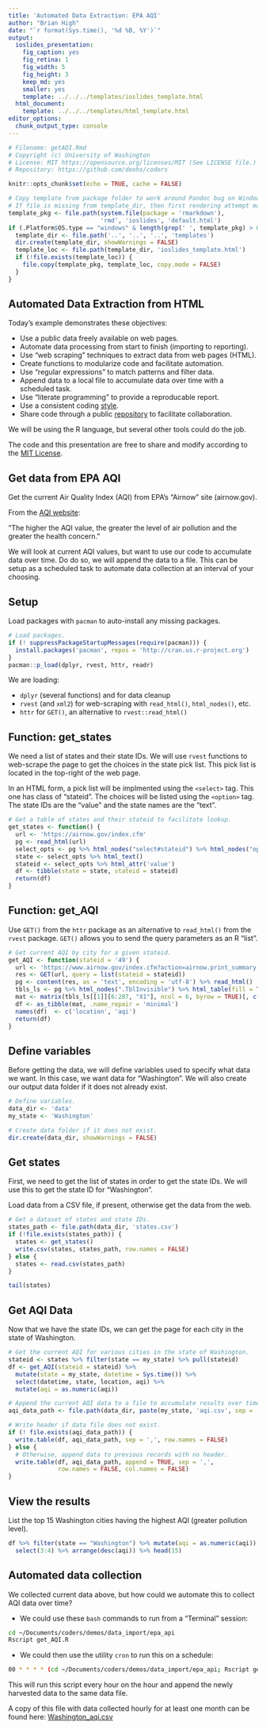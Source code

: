 ```yaml
---
title: 'Automated Data Extraction: EPA AQI'
author: "Brian High"
date: "`r format(Sys.time(), '%d %B, %Y')`"
output:
  ioslides_presentation:
    fig_caption: yes
    fig_retina: 1
    fig_width: 5
    fig_height: 3
    keep_md: yes
    smaller: yes
    template: ../../../templates/ioslides_template.html
  html_document:
    template: ../../../templates/html_template.html
editor_options: 
  chunk_output_type: console
---
```


```r
# Filename: getAQI.Rmd
# Copyright (c) University of Washington
# License: MIT https://opensource.org/licenses/MIT (See LICENSE file.)
# Repository: https://github.com/deohs/coders
```

```r
knitr::opts_chunk$set(echo = TRUE, cache = FALSE)
```

```r
# Copy template from package folder to work around Pandoc bug on Windows.
# If file is missing from template_dir, then first rendering attempt may fail.
template_pkg <- file.path(system.file(package = 'rmarkdown'), 
                          'rmd', 'ioslides', 'default.html')
if (.Platform$OS.type == "windows" & length(grep(' ', template_pkg) > 0)) { 
  template_dir <- file.path('..', '..', '..', 'templates')
  dir.create(template_dir, showWarnings = FALSE)
  template_loc <- file.path(template_dir, 'ioslides_template.html')
  if (!file.exists(template_loc)) {
    file.copy(template_pkg, template_loc, copy.mode = FALSE)
  }
}
```

## Automated Data Extraction from HTML

Today's example demonstrates these objectives:

* Use a public data freely available on web pages.
* Automate data processing from start to finish (importing to reporting).
* Use "web scraping" techniques to extract data from web pages (HTML).
* Create functions to modularize code and facilitate automation.
* Use "regular expressions" to match patterns and filter data.
* Append data to a local file to accumulate data over time with a scheduled task.
* Use "literate programming" to provide a reproducable report.
* Use a consistent coding [style](https://google.github.io/styleguide/Rguide.xml).
* Share code through a public [repository](https://github.com/deohs/coders) to 
  facilitate collaboration.

We will be using the R language, but several other tools could do the job.

The code and this presentation are free to share and modify according to the 
[MIT License](https://github.com/deohs/coders/blob/master/LICENSE).

## Get data from EPA AQI

Get the current Air Quality Index (AQI) from EPA's "Airnow" site (airnow.gov). 

From the [AQI website](https://airnow.gov/index.cfm?action=aqibasics.aqi):

"The higher the AQI value, the greater the level of air pollution and the 
greater the health concern."

We will look at current AQI values, but want to use our code to accumulate data 
over time. Do do so, we will append the data to a file. This can be setup 
as a scheduled task to automate data collection at an interval of your choosing.

## Setup

Load packages with `pacman` to auto-install any missing packages.

```r
# Load packages.
if (! suppressPackageStartupMessages(require(pacman))) {
  install.packages('pacman', repos = 'http://cran.us.r-project.org')
}
pacman::p_load(dplyr, rvest, httr, readr)
```

We are loading:

* `dplyr` (several functions) and for data cleanup
* `rvest` (and `xml2`) for web-scraping with `read_html()`, `html_nodes()`, etc.
* `httr` for `GET()`, an alternative to `rvest::read_html()`

## Function: get_states

We need a list of states and their state IDs. We will use `rvest` functions to 
web-scrape the page to get the choices in the state pick list. This pick list 
is located in the top-right of the web page. 

In an HTML form, a pick list will be implmented using the `<select>` tag. 
This one has  class of "stateid". The choices will be listed using the `<option>` 
tag. The state IDs are the "value" and the state names are the "text".

```r
# Get a table of states and their stateid to facilitate lookup.
get_states <- function() {
  url <- 'https://airnow.gov/index.cfm'
  pg <- read_html(url)
  select_opts <- pg %>% html_nodes("select#stateid") %>% html_nodes("option")
  state <- select_opts %>% html_text()
  stateid <- select_opts %>% html_attr('value')
  df <- tibble(state = state, stateid = stateid)
  return(df)
}
```

## Function: get_AQI

Use `GET()` from the `httr` package as an alternative to `read_html()` from the
`rvest` package. `GET()` allows you to send the query parameters as an R "list".

```r
# Get current AQI by city for a given stateid.
get_AQI <- function(stateid = '49') {
  url <- 'https://www.airnow.gov/index.cfm?action=airnow.print_summary'
  res <- GET(url, query = list(stateid = stateid))
  pg <- content(res, as = 'text', encoding = 'utf-8') %>% read_html()
  tbls_ls <- pg %>% html_nodes(".TblInvisible") %>% html_table(fill = TRUE)
  mat <- matrix(tbls_ls[[1]][6:287, "X1"], ncol = 6, byrow = TRUE)[, c(1, 6)]
  df <- as_tibble(mat, .name_repair = 'minimal')
  names(df)  <- c('location', 'aqi')
  return(df)
}
```

## Define variables

Before getting the data, we will define variables used to specify what data we
want. In this case, we want data for "Washington". We will also create our 
output data folder if it does not already exist.

```r
# Define variables.
data_dir <- 'data'
my_state <- 'Washington'

# Create data folder if it does not exist.
dir.create(data_dir, showWarnings = FALSE)
```

## Get states

First, we need to get the list of states in order to get the state IDs. We will
use this to get the state ID for "Washington".

Load data from a CSV file, if present, otherwise get the data from the web.

```r
# Get a dataset of states and state IDs.
states_path <- file.path(data_dir, 'states.csv')
if (!file.exists(states_path)) {
  states <- get_states()
  write.csv(states, states_path, row.names = FALSE)
} else {
  states <- read.csv(states_path)
}

tail(states)
```

## Get AQI Data

Now that we have the state IDs, we can get the page for each city in the state
of Washington.

```r
# Get the current AQI for various cities in the state of Washington.
stateid <- states %>% filter(state == my_state) %>% pull(stateid)
df <- get_AQI(stateid = stateid) %>% 
  mutate(state = my_state, datetime = Sys.time()) %>% 
  select(datetime, state, location, aqi) %>% 
  mutate(aqi = as.numeric(aqi))

# Append the current AQI data to a file to accumulate results over time.
aqi_data_path <- file.path(data_dir, paste(my_state, 'aqi.csv', sep = '_'))

# Write header if data file does not exist.
if (! file.exists(aqi_data_path)) {
  write.table(df, aqi_data_path, sep = ',', row.names = FALSE)
} else {
  # Otherwise, append data to previous records with no header.
  write.table(df, aqi_data_path, append = TRUE, sep = ',', 
              row.names = FALSE, col.names = FALSE)
}
```

## View the results

List the top 15 Washington cities having the highest AQI (greater pollution level).

```r
df %>% filter(state == "Washington") %>% mutate(aqi = as.numeric(aqi)) %>% 
  select(3:4) %>% arrange(desc(aqi)) %>% head(15)
```

## Automated data collection

We collected current data above, but how could we automate this to collect AQI 
data over time?

* We could use these `bash` commands to run from a "Terminal" session:

```bash
cd ~/Documents/coders/demos/data_import/epa_api
Rscript get_AQI.R
```

* We could then use the utility `cron` to run this on a schedule:

```bash
00 * * * * (cd ~/Documents/coders/demos/data_import/epa_api; Rscript get_AQI.R)
```

This will run this script every hour on the hour and append the newly 
harvested data to the same data file.

A copy of this file with data collected hourly for at least one month can be 
found here: [Washington_aqi.csv](data/Washington_aqi.csv)


